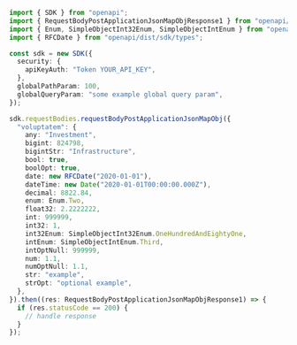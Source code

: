 ```typescript showLineNumbers copy filename="Request Body Post Application Json Map Obj usage example"
import { SDK } from "openapi";
import { RequestBodyPostApplicationJsonMapObjResponse1 } from "openapi/dist/sdk/models/operations";
import { Enum, SimpleObjectInt32Enum, SimpleObjectIntEnum } from "openapi/dist/sdk/models/shared";
import { RFCDate } from "openapi/dist/sdk/types";

const sdk = new SDK({
  security: {
    apiKeyAuth: "Token YOUR_API_KEY",
  },
  globalPathParam: 100,
  globalQueryParam: "some example global query param",
});

sdk.requestBodies.requestBodyPostApplicationJsonMapObj({
  "voluptatem": {
    any: "Investment",
    bigint: 824798,
    bigintStr: "Infrastructure",
    bool: true,
    boolOpt: true,
    date: new RFCDate("2020-01-01"),
    dateTime: new Date("2020-01-01T00:00:00.000Z"),
    decimal: 8822.84,
    enum: Enum.Two,
    float32: 2.2222222,
    int: 999999,
    int32: 1,
    int32Enum: SimpleObjectInt32Enum.OneHundredAndEightyOne,
    intEnum: SimpleObjectIntEnum.Third,
    intOptNull: 999999,
    num: 1.1,
    numOptNull: 1.1,
    str: "example",
    strOpt: "optional example",
  },
}).then((res: RequestBodyPostApplicationJsonMapObjResponse1) => {
  if (res.statusCode == 200) {
    // handle response
  }
});
```
